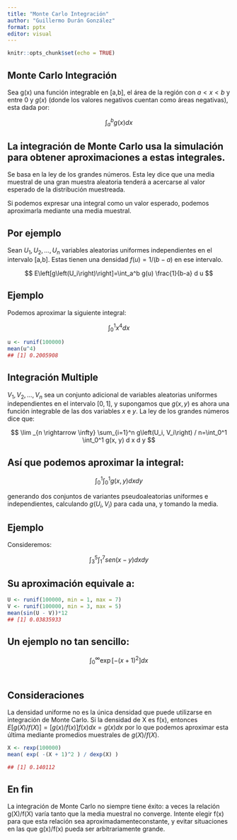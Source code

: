 ```yaml
---
title: "Monte Carlo Integración"
author: "Guillermo Durán González"
format: pptx
editor: visual
---
```


```r
knitr::opts_chunk$set(echo = TRUE)
```

## Monte Carlo Integración

Sea g(x) una función integrable en \[a,b\], el área de la región con $a < x < b$ y entre $0$ y $g(x)$ (donde los valores negativos cuentan como áreas negativas), esta dada por:

$$
\int_a^b g(x) dx
$$

## La integración de Monte Carlo usa la simulación para obtener aproximaciones a estas integrales.

Se basa en la ley de los grandes números. Esta ley dice que una media muestral de una gran muestra aleatoria tenderá a acercarse al valor esperado de la distribución muestreada.

Si podemos expresar una integral como un valor esperado, podemos aproximarla mediante una media muestral.

## Por ejemplo

Sean $U_1,U_2,...,U_n$ variables aleatorias uniformes independientes en el intervalo \[a,b\]. Estas tienen una densidad $f(u) = 1/(b - a)$ en ese intervalo.

$$
E\left[g\left(U_i\right)\right]=\int_a^b g(u) \frac{1}{b-a} d u
$$

## Ejemplo

Podemos aproximar la siguiente integral:

$$
\int_0^1 x^4 dx
$$

```r

u <- runif(100000)
mean(u^4)
## [1] 0.2005908

```

## Integración Multiple

$V_1,V_2,...,V_n$ sea un conjunto adicional de variables aleatorias uniformes independientes en el intervalo $[0,1]$, y supongamos que $g(x,y)$ es ahora una función integrable de las dos variables $x$ e $y$. La ley de los grandes números dice que:

$$
\lim _{n \rightarrow \infty} \sum_{i=1}^n g\left(U_i, V_i\right) / n=\int_0^1 \int_0^1 g(x, y) d x d y
$$

## Así que podemos aproximar la integral:

$$\int_0^1 \int_0^1 g(x, y) d x d y$$

generando dos conjuntos de variantes pseudoaleatorias uniformes e independientes, calculando $g(U_i,V_i)$ para cada una, y tomando la media.

## Ejemplo

Consideremos:

$$\int_3^5 \int_1^7 sen(x-y) d x d y$$

## Su aproximación equivale a:

```r

U <- runif(100000, min = 1, max = 7)
V <- runif(100000, min = 3, max = 5)
mean(sin(U - V))*12
## [1] 0.03835933

```

## Un ejemplo no tan sencillo:

$$
\int_0^{\infty} \exp \left[-(x+1)^2\right] d x
$$ \

## Consideraciones

La densidad uniforme no es la única densidad que puede utilizarse en integración de Monte Carlo. Si la densidad de X es f(x), entonces $E[g(X)/f(X)] = [g(x)/f(x)]f(x)dx = g(x)dx$ por lo que podemos aproximar esta última mediante promedios muestrales de $g(X)/f(X)$.

```r

X <- rexp(100000)
mean( exp( -(X + 1)^2 ) / dexp(X) )

## [1] 0.140112

```

## En fin

La integración de Monte Carlo no siempre tiene éxito: a veces la relación g(X)/f(X) varía tanto que la media muestral no converge. Intente elegir f(x) para que esta relación sea aproximadamenteconstante, y evitar situaciones en las que g(x)/f(x) pueda ser arbitrariamente grande.
